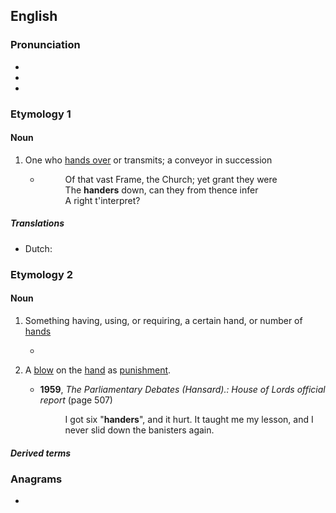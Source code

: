 {{also|händer}}
==English==

===Pronunciation===
* {{IPA|en|/ˈhændə(ɹ)/}}
* {{rhymes|en|ændə(ɹ)|s=2}}
* {{audio|en|LL-Q1860 (eng)-Vealhurl-hander.wav|Audio (UK)}}

===Etymology 1===
{{suffix|en|hand|er|pos1=verb|id2=agent noun}}

====Noun====
{{en-noun}}

# One who [[hand over|hands over]] or transmits; a conveyor in succession
#* {{RQ:Dryden Religio Laici}}
#*: Of that vast Frame, the Church; yet grant they were<br>The '''handers''' down, can they from thence infer<br>A right t'interpret?

=====Translations=====
{{trans-top|a conveyor in succession}}
* Dutch: {{t|nl|overhandiger}}
{{trans-mid}}
{{trans-bottom}}

===Etymology 2===
{{suffix|en|hand|er|pos1=noun}}

====Noun====
{{en-noun}}

# {{qualifier|in combinations}} Something having, using, or requiring, a certain hand, or number of [[hand]]s
#* {{quote-book|en|year=2010| author=Chris Lewit| title=Tennis Technique Bible| volume=One| passage=Two-'''handers''' generally do not transition to the net as quickly or as often as one-'''handers'''. This, to me, however, is just a coaching failure rather than a technical limitation.}}
# {{lb|en|archaic|slang}} A [[blow]] on the [[hand]] as [[punishment]].
#* '''1959''', ''The Parliamentary Debates (Hansard).: House of Lords official report'' (page 507)
#*: I got six "'''handers'''", and it hurt. It taught me my lesson, and I never slid down the banisters again.

=====Derived terms=====
{{der3|en|glad-hander
|left-hander
|no-hander
|right-hander
|single-hander
|three-hander<!-- cf. https://en.wikipedia.org/wiki/Category:Three-handers -->
|two-hander}}

===Anagrams===
* {{anagrams|en|a=adehnr|Harden|Harned|Hendra|harden}}